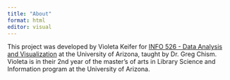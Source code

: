 ```yaml
---
title: "About"
format: html
editor: visual
---
```


This project was developed by Violeta Keifer for [INFO 526 - Data Analysis and Visualization](https://datavizaz.org/) at the University of Arizona, taught by Dr. Greg Chism. Violeta is in their 2nd year of the master's of arts in Library Science and Information program at the University of Arizona.
